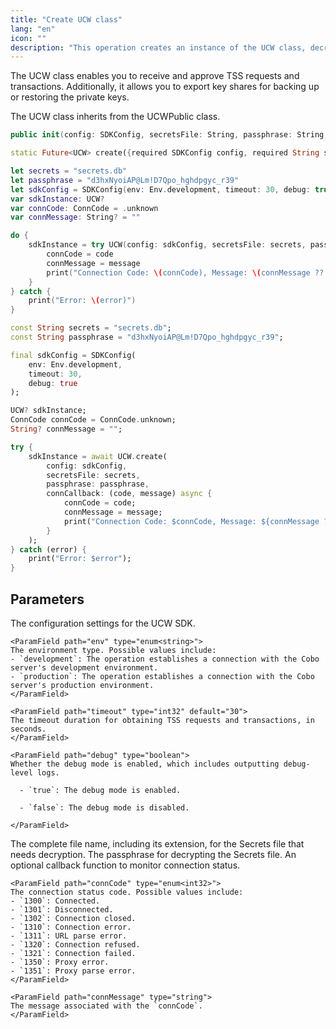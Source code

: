 ```yaml
---
title: "Create UCW class"
lang: "en"
icon: ""
description: "This operation creates an instance of the UCW class, decrypts the Secrets file, establishes a connection with the Cobo server, and optionally registers a callback endpoint to monitor the connection status."
---
```

<Info>The UCW class enables you to receive and approve TSS requests and transactions. Additionally, it allows you to export key shares for backing up or restoring the private keys.</Info>

<Info>The UCW class inherits from the UCWPublic class.</Info>

<CodeGroup>

```Swift iOS
public init(config: SDKConfig, secretsFile: String, passphrase: String, connCallback: @escaping(ConnCode, String?) -> Void = { _, _ in }) throws
```

```Dart Flutter
static Future<UCW> create({required SDKConfig config, required String secretsFile, required String passphrase, Function(ConnCode connCode, String connMessage)? connCallback}) async
```

</CodeGroup>


<RequestExample>

```Swift iOS
let secrets = "secrets.db"
let passphrase = "d3hxNyoiAP@Lm!D7Qpo_hghdpgyc_r39"
let sdkConfig = SDKConfig(env: Env.development, timeout: 30, debug: true)
var sdkInstance: UCW?
var connCode: ConnCode = .unknown
var connMessage: String? = ""

do {
    sdkInstance = try UCW(config: sdkConfig, secretsFile: secrets, passphrase: passphrase) { code, message in
        connCode = code
        connMessage = message
        print("Connection Code: \(connCode), Message: \(connMessage ?? "No message")")
    }
} catch {
    print("Error: \(error)")
}
```

```Dart Flutter
const String secrets = "secrets.db";
const String passphrase = "d3hxNyoiAP@Lm!D7Qpo_hghdpgyc_r39";

final sdkConfig = SDKConfig(
    env: Env.development,
    timeout: 30,
    debug: true
);

UCW? sdkInstance;
ConnCode connCode = ConnCode.unknown;
String? connMessage = "";

try {
    sdkInstance = await UCW.create(
        config: sdkConfig, 
        secretsFile: secrets, 
        passphrase: passphrase,
        connCallback: (code, message) async {
            connCode = code;
            connMessage = message;
            print("Connection Code: $connCode, Message: ${connMessage ?? 'No message'}");
        }
    );
} catch (error) {
    print("Error: $error");
}
```

</RequestExample>


## Parameters

<ParamField path="config" type="object">
The configuration settings for the UCW SDK.

  <Expandable title="child attributes">

    <ParamField path="env" type="enum<string>">
    The environment type. Possible values include:
    - `development`: The operation establishes a connection with the Cobo server's development environment.
    - `production`: The operation establishes a connection with the Cobo server's production environment.
    </ParamField>

    <ParamField path="timeout" type="int32" default="30">
    The timeout duration for obtaining TSS requests and transactions, in seconds.
    </ParamField>

    <ParamField path="debug" type="boolean">
    Whether the debug mode is enabled, which includes outputting debug-level logs.

      - `true`: The debug mode is enabled.

      - `false`: The debug mode is disabled.

    </ParamField>

  </Expandable>
</ParamField>

<ParamField path="secretsFile" type="string">
The complete file name, including its extension, for the Secrets file that needs decryption.
</ParamField>

<ParamField path="passphrase" type="string">
The passphrase for decrypting the Secrets file.
</ParamField>

<ParamField path="connCallback" type="function">
An optional callback function to monitor connection status.

  <Expandable title="child attributes">

    <ParamField path="connCode" type="enum<int32>">
    The connection status code. Possible values include:
    - `1300`: Connected.
    - `1301`: Disconnected.
    - `1302`: Connection closed.
    - `1310`: Connection error.
    - `1311`: URL parse error.
    - `1320`: Connection refused.
    - `1321`: Connection failed.
    - `1350`: Proxy error.
    - `1351`: Proxy parse error.
    </ParamField>

    <ParamField path="connMessage" type="string">
    The message associated with the `connCode`.
    </ParamField>

  </Expandable>
</ParamField>
